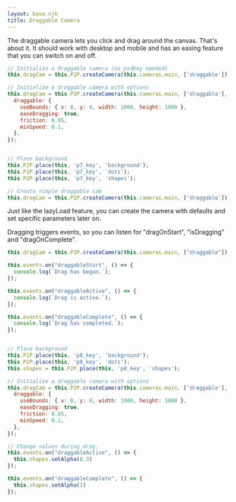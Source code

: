 ```yaml
---
layout: base.njk
title: Draggable Camera
---
```


The draggable camera lets you click and drag around the canvas. That's about it. It should work with desktop and mobile and has an easing feature that you can switch on and off.

```js
// Initialize a draggable camera (no psdKey needed)
this.dragCam = this.P2P.createCamera(this.cameras.main, ['draggable']);

// Initialize a draggable camera with options
this.dragCam = this.P2P.createCamera(this.cameras.main, ['draggable'], {
  draggable: {
    useBounds: { x: 0, y: 0, width: 1000, height: 1000 },
    easeDragging: true,
    friction: 0.95,
    minSpeed: 0.1,
  },
});
```

<Interactive outputPath="demos/output/dragging" psdKey="p7_key" >

```js 

// Place background
this.P2P.place(this, 'p7_key', 'background');
this.P2P.place(this, 'p7_key', 'dots');
this.P2P.place(this, 'p7_key', 'shapes');

// Create simple draggable cam
this.dragCam = this.P2P.createCamera(this.cameras.main, ['draggable']);

```
</Interactive>

Just like the lazyLoad feature, you can create the camera with defaults and set specific parameters later on.

Dragging triggers events, so you can listen for "dragOnStart", "isDragging" and "dragOnComplete".

```js
this.dragCam = this.P2P.createCamera(this.cameras.main, ["draggable"]);

this.events.on("draggableStart", () => {
  console.log(`Drag has begun.`);
});

this.events.on("draggableActive", () => {
  console.log(`Drag is active.`);
});

this.events.on("draggableComplete", () => {
  console.log(`Drag has completed.`);
});
```

<Interactive outputPath="demos/output/dragging" psdKey="p8_key" >

```js 

// Place background
this.P2P.place(this, 'p8_key', 'background');
this.P2P.place(this, 'p8_key', 'dots');
this.shapes = this.P2P.place(this, 'p8_key', 'shapes');

// Initialize a draggable camera with options
this.dragCam = this.P2P.createCamera(this.cameras.main, ['draggable'], {
  draggable: {
    useBounds: { x: 0, y: 0, width: 1000, height: 1000 },
    easeDragging: true,
    friction: 0.95,
    minSpeed: 0.1,
  },
});

// Change values during drag.
this.events.on("draggableActive", () => {
  this.shapes.setAlpha(0.3)
});

this.events.on("draggableComplete", () => {
  this.shapes.setAlpha(1)
});

```
</Interactive>
